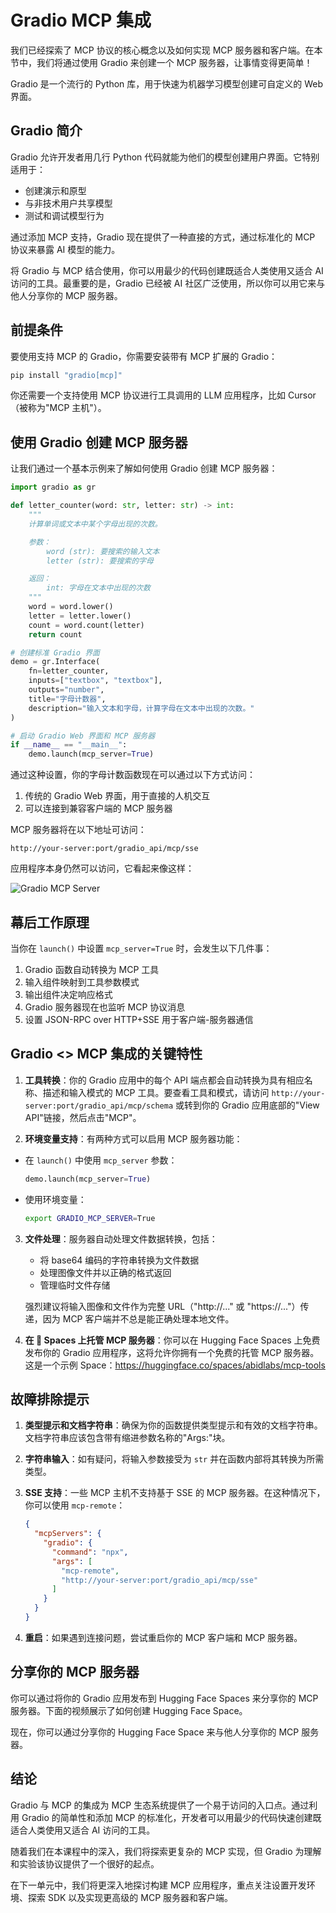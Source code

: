 # Gradio MCP 集成

我们已经探索了 MCP 协议的核心概念以及如何实现 MCP 服务器和客户端。在本节中，我们将通过使用 Gradio 来创建一个 MCP 服务器，让事情变得更简单！

<Tip>

Gradio 是一个流行的 Python 库，用于快速为机器学习模型创建可自定义的 Web 界面。

</Tip>

## Gradio 简介

Gradio 允许开发者用几行 Python 代码就能为他们的模型创建用户界面。它特别适用于：

- 创建演示和原型
- 与非技术用户共享模型
- 测试和调试模型行为

通过添加 MCP 支持，Gradio 现在提供了一种直接的方式，通过标准化的 MCP 协议来暴露 AI 模型的能力。

将 Gradio 与 MCP 结合使用，你可以用最少的代码创建既适合人类使用又适合 AI 访问的工具。最重要的是，Gradio 已经被 AI 社区广泛使用，所以你可以用它来与他人分享你的 MCP 服务器。

## 前提条件

要使用支持 MCP 的 Gradio，你需要安装带有 MCP 扩展的 Gradio：

```bash
pip install "gradio[mcp]"
```

你还需要一个支持使用 MCP 协议进行工具调用的 LLM 应用程序，比如 Cursor（被称为"MCP 主机"）。

## 使用 Gradio 创建 MCP 服务器

让我们通过一个基本示例来了解如何使用 Gradio 创建 MCP 服务器：

```python
import gradio as gr

def letter_counter(word: str, letter: str) -> int:
    """
    计算单词或文本中某个字母出现的次数。

    参数：
        word (str): 要搜索的输入文本
        letter (str): 要搜索的字母

    返回：
        int: 字母在文本中出现的次数
    """
    word = word.lower()
    letter = letter.lower()
    count = word.count(letter)
    return count

# 创建标准 Gradio 界面
demo = gr.Interface(
    fn=letter_counter,
    inputs=["textbox", "textbox"],
    outputs="number",
    title="字母计数器",
    description="输入文本和字母，计算字母在文本中出现的次数。"
)

# 启动 Gradio Web 界面和 MCP 服务器
if __name__ == "__main__":
    demo.launch(mcp_server=True)
```

通过这种设置，你的字母计数函数现在可以通过以下方式访问：

1. 传统的 Gradio Web 界面，用于直接的人机交互
2. 可以连接到兼容客户端的 MCP 服务器

MCP 服务器将在以下地址可访问：
```
http://your-server:port/gradio_api/mcp/sse
```

应用程序本身仍然可以访问，它看起来像这样：

![Gradio MCP Server](https://huggingface.co/datasets/mcp-course/images/resolve/main/unit1/7.png)

## 幕后工作原理

当你在 `launch()` 中设置 `mcp_server=True` 时，会发生以下几件事：

1. Gradio 函数自动转换为 MCP 工具
2. 输入组件映射到工具参数模式
3. 输出组件决定响应格式
4. Gradio 服务器现在也监听 MCP 协议消息
5. 设置 JSON-RPC over HTTP+SSE 用于客户端-服务器通信

## Gradio <> MCP 集成的关键特性

1. **工具转换**：你的 Gradio 应用中的每个 API 端点都会自动转换为具有相应名称、描述和输入模式的 MCP 工具。要查看工具和模式，请访问 `http://your-server:port/gradio_api/mcp/schema` 或转到你的 Gradio 应用底部的"View API"链接，然后点击"MCP"。

2. **环境变量支持**：有两种方式可以启用 MCP 服务器功能：
- 在 `launch()` 中使用 `mcp_server` 参数：
  ```python
  demo.launch(mcp_server=True)
  ```
- 使用环境变量：
  ```bash
  export GRADIO_MCP_SERVER=True
  ```

3. **文件处理**：服务器自动处理文件数据转换，包括：
   - 将 base64 编码的字符串转换为文件数据
   - 处理图像文件并以正确的格式返回
   - 管理临时文件存储

   强烈建议将输入图像和文件作为完整 URL（"http://..." 或 "https://..."）传递，因为 MCP 客户端并不总是能正确处理本地文件。

4. **在 🤗 Spaces 上托管 MCP 服务器**：你可以在 Hugging Face Spaces 上免费发布你的 Gradio 应用程序，这将允许你拥有一个免费的托管 MCP 服务器。这是一个示例 Space：https://huggingface.co/spaces/abidlabs/mcp-tools

## 故障排除提示

1. **类型提示和文档字符串**：确保为你的函数提供类型提示和有效的文档字符串。文档字符串应该包含带有缩进参数名称的"Args:"块。

2. **字符串输入**：如有疑问，将输入参数接受为 `str` 并在函数内部将其转换为所需类型。

3. **SSE 支持**：一些 MCP 主机不支持基于 SSE 的 MCP 服务器。在这种情况下，你可以使用 `mcp-remote`：
   ```json
   {
     "mcpServers": {
       "gradio": {
         "command": "npx",
         "args": [
           "mcp-remote",
           "http://your-server:port/gradio_api/mcp/sse"
         ]
       }
     }
   }
   ```

4. **重启**：如果遇到连接问题，尝试重启你的 MCP 客户端和 MCP 服务器。

## 分享你的 MCP 服务器

你可以通过将你的 Gradio 应用发布到 Hugging Face Spaces 来分享你的 MCP 服务器。下面的视频展示了如何创建 Hugging Face Space。

<Youtube id="3bSVKNKb_PY" />

现在，你可以通过分享你的 Hugging Face Space 来与他人分享你的 MCP 服务器。

## 结论

Gradio 与 MCP 的集成为 MCP 生态系统提供了一个易于访问的入口点。通过利用 Gradio 的简单性和添加 MCP 的标准化，开发者可以用最少的代码快速创建既适合人类使用又适合 AI 访问的工具。

随着我们在本课程中的深入，我们将探索更复杂的 MCP 实现，但 Gradio 为理解和实验该协议提供了一个很好的起点。

在下一单元中，我们将更深入地探讨构建 MCP 应用程序，重点关注设置开发环境、探索 SDK 以及实现更高级的 MCP 服务器和客户端。 